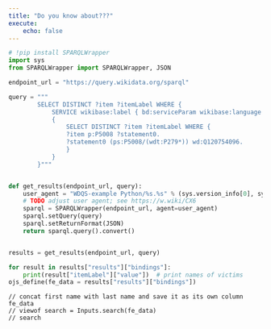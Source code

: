 ```yaml
---
title: "Do you know about???"
execute: 
    echo: false
---
```


```python
# !pip install SPARQLWrapper
import sys
from SPARQLWrapper import SPARQLWrapper, JSON

endpoint_url = "https://query.wikidata.org/sparql"

query = """
        SELECT DISTINCT ?item ?itemLabel WHERE {
            SERVICE wikibase:label { bd:serviceParam wikibase:language "en". }
            {
                SELECT DISTINCT ?item ?itemLabel WHERE {
                ?item p:P5008 ?statement0.
                ?statement0 (ps:P5008/(wdt:P279*)) wd:Q120754096.
                }
            }
        }"""


def get_results(endpoint_url, query):
    user_agent = "WDQS-example Python/%s.%s" % (sys.version_info[0], sys.version_info[1])
    # TODO adjust user agent; see https://w.wiki/CX6
    sparql = SPARQLWrapper(endpoint_url, agent=user_agent)
    sparql.setQuery(query)
    sparql.setReturnFormat(JSON)
    return sparql.query().convert()


results = get_results(endpoint_url, query)

for result in results["results"]["bindings"]:
    print(result["itemLabel"]["value"])  # print names of victims
ojs_define(fe_data = results["results"]["bindings"])
``` 

```ojs
// concat first name with last name and save it as its own column
fe_data
// viewof search = Inputs.search(fe_data)
// search
```

